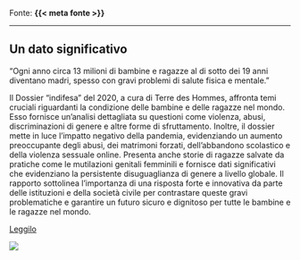:::{.fonte}
Fonte: **{{< meta fonte >}}**
:::

---

::: {.callout-tip}
## Un dato significativo
“Ogni anno circa 13 milioni di bambine e ragazze al di sotto dei 19 anni diventano madri, spesso con gravi problemi di salute fisica e mentale.”
:::

:::{.descrizione}
Il Dossier "indifesa" del 2020, a cura di Terre des Hommes, affronta temi cruciali riguardanti la condizione delle bambine e delle ragazze nel mondo. Esso fornisce un'analisi dettagliata su questioni come violenza, abusi, discriminazioni di genere e altre forme di sfruttamento. Inoltre, il dossier mette in luce l'impatto negativo della pandemia, evidenziando un aumento preoccupante degli abusi, dei matrimoni forzati, dell'abbandono scolastico e della violenza sessuale online. Presenta anche storie di ragazze salvate da pratiche come le mutilazioni genitali femminili e fornisce dati significativi che evidenziano la persistente disuguaglianza di genere a livello globale. Il rapporto sottolinea l'importanza di una risposta forte e innovativa da parte delle istituzioni e della società civile per contrastare queste gravi problematiche e garantire un futuro sicuro e dignitoso per tutte le bambine e le ragazze nel mondo.
:::

[Leggilo](https://terredeshommes.it/indifesa/pdf/Dossier_indifesa_2020.pdf){.btn-action-primary .btn-action .btn .btn-success .btn-lg}

[![]({{< meta image >}})](https://terredeshommes.it/indifesa/pdf/Dossier_indifesa_2020.pdf)

